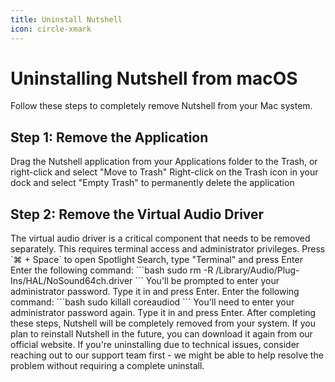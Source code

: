 ```yaml
---
title: Uninstall Nutshell
icon: circle-xmark
---
```


# Uninstalling Nutshell from macOS

Follow these steps to completely remove Nutshell from your Mac system.

## Step 1: Remove the Application
<Steps>
  <Step title="Move to Trash" icon="trash">
    Drag the Nutshell application from your Applications folder to the Trash, or right-click and select "Move to Trash"
  </Step>
  <Step title="Empty Trash" icon="trash-can">
    Right-click on the Trash icon in your dock and select "Empty Trash" to permanently delete the application
  </Step>
</Steps>

## Step 2: Remove the Virtual Audio Driver
<Warning>
  The virtual audio driver is a critical component that needs to be removed separately. This requires terminal access and administrator privileges.
</Warning>

<Steps>
  <Step title="Open Terminal" icon="terminal">
    Press `⌘ + Space` to open Spotlight Search, type "Terminal" and press Enter
  </Step>
  
  <Step title="Remove Audio Driver" icon="trash-can">
    Enter the following command:
    ```bash
    sudo rm -R /Library/Audio/Plug-Ins/HAL/NoSound64ch.driver
    ```
    You'll be prompted to enter your administrator password. Type it in and press Enter.
  </Step>

  <Step title="Restart Audio Service" icon="arrows-rotate">
    Enter the following command:
    ```bash
    sudo killall coreaudiod
    ```
    You'll need to enter your administrator password again. Type it in and press Enter.
  </Step>
</Steps>

<Note>
  After completing these steps, Nutshell will be completely removed from your system. If you plan to reinstall Nutshell in the future, you can download it again from our official website.
</Note>

<Tip>
  If you're uninstalling due to technical issues, consider reaching out to our support team first - we might be able to help resolve the problem without requiring a complete uninstall.
</Tip>
